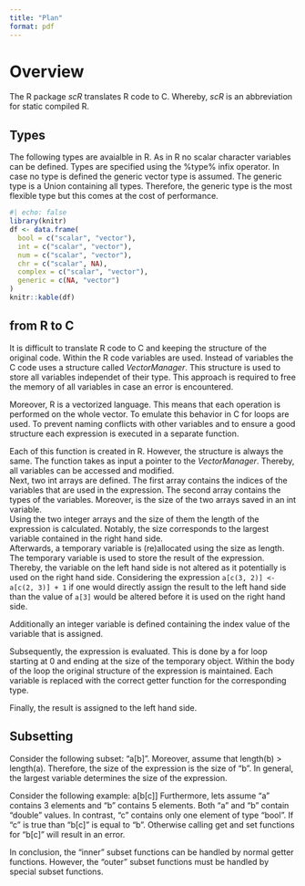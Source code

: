 ```yaml
---
title: "Plan"
format: pdf
---
```


# Overview

The R package *scR* translates R code to C.
Whereby, *scR* is an abbreviation for static compiled R.

## Types

The following types are avaialble in R.
As in R no scalar character variables can be defined.
Types are specified using the %type% infix operator.
In case no type is defined the generic vector type is assumed.
The generic type is a Union containing all types.
Therefore, the generic type is the most flexible type but this comes at the cost of performance.

```r
#| echo: false
library(knitr)
df <- data.frame(
  bool = c("scalar", "vector"),
  int = c("scalar", "vector"),
  num = c("scalar", "vector"),
  chr = c("scalar", NA),
  complex = c("scalar", "vector"),
  generic = c(NA, "vector")
)
knitr::kable(df)
```

## from R to C

It is difficult to translate R code to C and keeping the structure of the
original code. Within the R code variables are used.
Instead of variables the C code uses a structure called
*VectorManager*. This structure is used to store
all variables independet of their type.
This approach is required to free the memory of all variables
in case an error is encountered. \

Moreover, R is a vectorized language. This means that
each operation is performed on the whole vector.
To emulate this behavior in C for loops are used.
To prevent naming conflicts with other variables and to
ensure a good structure each expression is
executed in a separate function. \

Each of this function is created in R. However, the
structure is always the same. The function takes as input
a pointer to the *VectorManager*.
Thereby, all variables can be accessed and modified. \
Next, two int arrays are defined. The first array contains
the indices of the variables that are used in the expression.
The second array contains the types of the variables.
Moreover, is the size of the two arrays saved in an int variable. \
Using the two integer arrays and the size of them the
length of the expression is calculated. Notably, the size
corresponds to the largest variable contained in the right hand side. \
Afterwards, a temporary variable is (re)allocated using the size
as length. The temporary variable is used to store the result
of the expression. Thereby, the variable on the left hand side
is not altered as it potentially is used on the right hand side.
Considering the expression `a[c(3, 2)] <- a[c(2, 3)] + 1`
if one would directly assign the result to the left hand side
than the value of `a[3]` would be altered before it is used on the
right hand side. \

Additionally an integer variable is defined containing the
index value of the variable that is assigned. \

Subsequently, the expression is evaluated. This is done by a
for loop starting at 0 and ending at the size of the temporary
object. Within the body of the loop the original structure of the
expression is maintained. Each variable is replaced
with the correct getter function for the corresponding type. \

Finally, the result is assigned to the left hand side. \


## Subsetting

Consider the following subset: "a[b]".
Moreover, assume that length(b) > length(a).
Therefore, the size of the expression is the size of "b".
In general, the largest variable determines the size of the expression.

Consider the following example:
a[b[c]]
Furthermore, lets assume "a" contains 3 elements and "b" contains 5
elements. Both "a" and "b" contain "double" values.
In contrast, "c" contains only one element of type "bool".
If "c" is true than "b[c]" is equal to "b".
Otherwise calling get and set functions for "b[c]" will result in an error.

In conclusion, the "inner" subset functions can be handled by normal getter
functions. However, the "outer" subset functions must be handled by special
subset functions.

